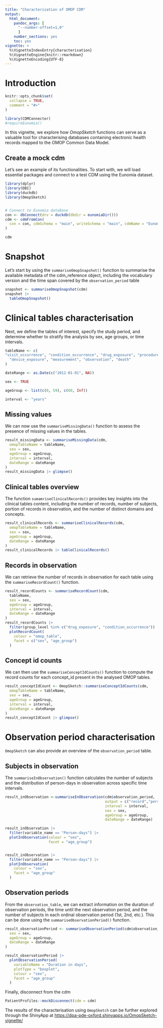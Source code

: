 ```yaml
---
title: "Characterisation of OMOP CDM"
output: 
  html_document:
    pandoc_args: [
      "--number-offset=1,0"
      ]
    number_sections: yes
    toc: yes
vignette: >
  %\VignetteIndexEntry{characterisation}
  %\VignetteEngine{knitr::rmarkdown}
  %\VignetteEncoding{UTF-8}
---
```


# Introduction

```r
knitr::opts_chunk$set(
  collapse = TRUE,
  comment = "#>"
)

library(CDMConnector)
#requireEunomia()
```

In this vignette, we explore how *OmopSketch* functions can serve as a valuable tool for characterising databases containing electronic health records mapped to the OMOP Common Data Model.

## Create a mock cdm

Let's see an example of its functionalities. To start with, we will load essential packages and connect to a test CDM using the Eunomia dataset.

```r
library(dplyr)
library(DBI)
library(duckdb)
library(OmopSketch)


# Connect to Eunomia database
con <- dbConnect(drv = duckdb(dbdir = eunomiaDir()))
cdm <- cdmFromCon(
  con = con, cdmSchema = "main", writeSchema = "main", cdmName = "Eunomia"
)

cdm
```

# Snapshot

Let's start by using the `summariseOmopSnapshot()` function to summarise the available metadata of the cdm_reference object, including the vocabulary version and the time span covered by the `observation_period` table

```r
snapshot <- summariseOmopSnapshot(cdm)
snapshot |>
  tableOmopSnapshot()
```

# Clinical tables characterisation

Next, we define the tables of interest, specify the study period, and determine whether to stratify the analysis by sex, age groups, or time intervals.

```r
tableName <- c(
"visit_occurrence", "condition_occurrence", "drug_exposure", "procedure_occurrence",
  "device_exposure", "measurement", "observation", "death"
)

dateRange <- as.Date(c("2012-01-01", NA))

sex <- TRUE

ageGroup <- list(c(0, 59), c(60, Inf))

interval <- "years"
```

## Missing values

We can now use the `summariseMissingData()` function to assess the presence of missing values in the tables.

```r
result_missingData <- summariseMissingData(cdm,
  omopTableName = tableName,
  sex = sex,
  ageGroup = ageGroup,
  interval = interval,
  dateRange = dateRange
)
result_missingData |> glimpse()
```

## Clinical tables overview

The function `sumamriseClinicalRecords()` provides key insights into the clinical tables content, including the number of records, number of subjects, portion of records in observation, and the number of distinct domains and concepts.

```r
result_clinicalRecords <- summariseClinicalRecords(cdm,
  omopTableName = tableName,
  sex = sex,
  ageGroup = ageGroup,
  dateRange = dateRange
)
result_clinicalRecords |> tableClinicalRecords()
```

## Records in observation

We can retrieve the number of records in observation for each table using the `summariseRecordCount()` function.

```r
result_recordCounts <- summariseRecordCount(cdm,
  tableName,
  sex = sex,
  ageGroup = ageGroup,
  interval = interval,
  dateRange = dateRange
)
result_recordCounts |>
  filter(group_level %in% c("drug_exposure", "condition_occurrence")) |>
  plotRecordCount(
    colour = "omop_table",
    facet = c("sex", "age_group")
  )
```

## Concept id counts

We can then use the `summariseConceptIdCounts()` function to compute the record counts for each concept_id present in the analysed OMOP tables.

```r
result_conceptIdCount <- OmopSketch::summariseConceptIdCounts(cdm,
  omopTableName = tableName,
  sex = sex,
  ageGroup = ageGroup,
  interval = interval,
  dateRange = dateRange
)
result_conceptIdCount |> glimpse()
```

# Observation period characterisation

`OmopSketch` can also provide an overview of the `observation_period` table.

## Subjects in observation

The `summariseInObservation()` function calculates the number of subjects and the distribution of person-days in observation across specific time intervals.

```r

result_inObservation <-summariseInObservation(cdm$observation_period,
                                              output = c("record","person-days"),
                                              interval = interval,
                                              sex = sex,
                                              ageGroup = ageGroup,
                                              dateRange = dateRange) 

result_inObservation |>    
  filter(variable_name == "Person-days") |>
  plotInObservation(colour = "sex", 
                    facet = "age_group")


result_inObservation |>
  filter(variable_name == "Person-days") |>
  plotInObservation(
    colour = "sex",
    facet = "age_group"
  )
```

## Observation periods

From the `observation_table`, we can extract information on the duration of observation periods, the time until the next observation period, and the number of subjects in each ordinal observation period (1st, 2nd, etc.). This can be done using the `summariseObservationPeriod()` function.

```r
result_observationPeriod <- summariseObservationPeriod(cdm$observation_period,
  sex = sex,
  ageGroup = ageGroup,
  dateRange = dateRange
)

result_observationPeriod |>
  plotObservationPeriod(
    variableName = "Duration in days",
    plotType = "boxplot",
    colour = "sex",
    facet = "age_group"
  )
```

Finally, disconnect from the cdm

```r
PatientProfiles::mockDisconnect(cdm = cdm)
```

The results of the characterisation using `OmopSketch` can be further explored through the ShinyApp at <https://dpa-pde-oxford.shinyapps.io/OmopSketch-vignette/>

